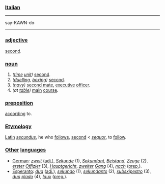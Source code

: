 ===[[Italian]]===

----
say-KAWN-do
----

===[[adjective]]===

[[second]].

===[[noun]]===

#''([[time]] [[unit]])'' [[second]].
#''([[duel|duelling]], [[box|boxing]])'' [[second]].
#''([[navy]])'' [[second mate]], [[executive]] [[officer]].
#''(at [[table]])'' [[main]] [[course]].

===[[preposition]]===

[[accord|according]] to.

===[[Etymology]]===

[[Latin]] ''[[secundus]]'', he who [[follow|follows]], [[second]] < ''[[sequor]]'', to [[follow]].

===[[other|Other]] [[language|languages]]===

*[[German]]: ''[[zweit]]'' ([[adjective|adj.]]), ''[[Sekunde]]'' (1), ''[[Sekundant]]'', ''[[Beistand]]'', ''[[Zeuge]]'' (2), ''[[erst|erster]] [[Offizier]]'' (3), ''[[Hauptgericht]]'', ''[[zweit|zweiter]]'' ''[[Gang]]'' (4), ''[[nach]]''  ([[preposition|prep.]]).
*[[Esperanto]]: ''[[dua]]'' ([[adjective|adj.]]), ''[[sekundo]]'' (1), ''[[sekundanto]]'' (2), ''[[subsxipestro]]'' (3), ''[[dua]] [[plado]]'' (4), ''[[laux]]'' ([[preposition|prep.]]).